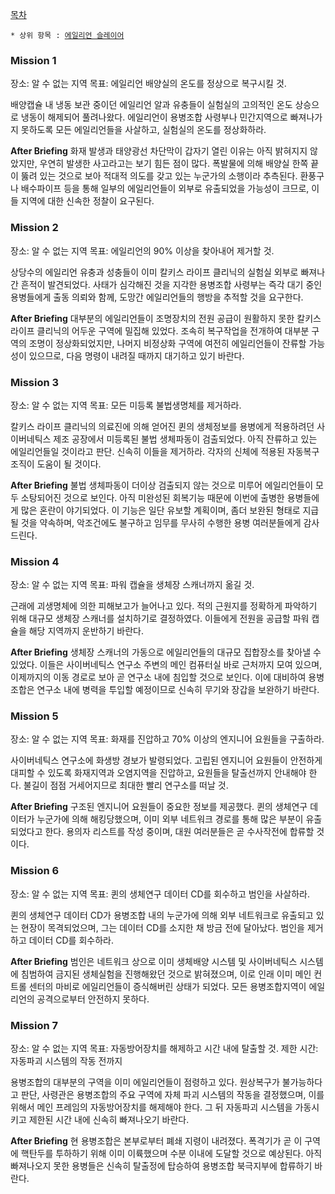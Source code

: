 [[목차]]
 * 상위 항목 : [[에일리언 슬레이어]]

=== Mission 1 ===
장소: 알 수 없는 지역
목표: 에일리언 배양실의 온도를 정상으로 복구시킬 것.

배양캡슐 내 냉동 보관 중이던 에일리언 알과 유충들이 실험실의 고의적인 온도 상승으로 냉동이 해제되어 풀려나왔다. 에일리언이 용병조합 사령부나 민간지역으로 빠져나가지 못하도록 모든 에일리언들을 사살하고, 실험실의 온도를 정상화하라.

'''After Briefing'''
화재 발생과 태양광선 차단막이 갑자기 열린 이유는 아직 밝혀지지 않았지만, 우연히 발생한 사고라고는 보기 힘든 점이 많다. 폭발물에 의해 배양실 한쪽 끝이 뚫려 있는 것으로 보아 적대적 의도를 갖고 있는 누군가의 소행이라 추측된다. 환풍구나 배수파이프 등을 통해 일부의 에일리언들이 외부로 유출되었을 가능성이 크므로, 이들 지역에 대한 신속한 정찰이 요구된다.

=== Mission 2 ===
장소: 알 수 없는 지역
목표: 에일리언의 90% 이상을 찾아내어 제거할 것.

상당수의 에일리언 유충과 성충들이 이미 칼키스 라이프 클리닉의 실험실 외부로 빠져나간 흔적이 발견되었다. 사태가 심각해진 것을 지각한 용병조합 사령부는 즉각 대기 중인 용병들에게 출동 의뢰와 함께, 도망간 에일리언들의 행방을 추적할 것을 요구한다.

'''After Briefing'''
대부분의 에일리언들이 조명장치의 전원 공급이 원활하지 못한 칼키스 라이프 클리닉의 어두운 구역에 밀집해 있었다. 조속히 복구작업을 전개하여 대부분 구역의 조명이 정상화되었지만, 나머지 비정상화 구역에 여전히 에일리언들이 잔류할 가능성이 있으므로, 다음 명령이 내려질 때까지 대기하고 있기 바란다.

=== Mission 3 ===
장소: 알 수 없는 지역
목표: 모든 미등록 불법생명체를 제거하라.

칼키스 라이프 클리닉의 의료진에 의해 얻어진 퀸의 생체정보를 용병에게 적용하려던 사이버네틱스 제조 공장에서 미등록된 불법 생체파동이 검출되었다. 아직 잔류하고 있는 에일리언들일 것이라고 판단. 신속히 이들을 제거하라. 각자의 신체에 적용된 자동복구조직이 도움이 될 것이다.

'''After Briefing'''
불법 생체파동이 더이상 검출되지 않는 것으로 미루어 에일리언들이 모두 소탕되어진 것으로 보인다. 아직 미완성된 회복기능 때문에 이번에 출병한 용병들에게 많은 혼란이 야기되었다. 이 기능은 일단 유보할 계획이며, 좀더 보완된 형태로 지급될 것을 약속하며, 악조건에도 불구하고 임무를 무사히 수행한 용병 여러분들에게 감사드린다.

=== Mission 4 ===
장소: 알 수 없는 지역
목표: 파워 캡슐을 생체장 스캐너까지 옮길 것.

근래에 괴생명체에 의한 피해보고가 늘어나고 있다. 적의 근원지를 정확하게 파악하기 위해 대규모 생체장 스캐너를 설치하기로 결정하였다. 이들에게 전원을 공급할 파워 캡슐을 해당 지역까지 운반하기 바란다.

'''After Briefing'''
생체장 스캐너의 가동으로 에일리언들의 대규모 집합장소를 찾아낼 수 있었다. 이들은 사이버네틱스 연구소 주변의 메인 컴퓨터실 바로 근처까지 모여 있으며, 이제까지의 이동 경로로 보아 곧 연구소 내에 침입할 것으로 보인다. 이에 대비하여 용병조합은 연구소 내에 병력을 투입할 예정이므로 신속히 무기와 장갑을 보완하기 바란다.

=== Mission 5 ===
장소: 알 수 없는 지역
목표: 화재를 진압하고 70% 이상의 엔지니어 요원들을 구출하라.

사이버네틱스 연구소에 화생방 경보가 발령되었다. 고립된 엔지니어 요원들이 안전하게 대피할 수 있도록 화재지역과 오염지역을 진압하고, 요원들을 탈출선까지 안내해야 한다. 불길이 점점 거세어지므로 최대한 빨리 연구소를 떠날 것.

'''After Briefing'''
구조된 엔지니어 요원들이 중요한 정보를 제공했다. 퀸의 생체연구 데이터가 누군가에 의해 해킹당했으며, 이미 외부 네트워크 경로를 통해 많은 부분이 유출되었다고 한다. 용의자 리스트를 작성 중이며, 대원 여러분들은 곧 수사작전에 합류할 것이다.

=== Mission 6 ===
장소: 알 수 없는 지역
목표: 퀸의 생체연구 데이터 CD를 회수하고 범인을 사살하라.

퀸의 생체연구 데이터 CD가 용병조합 내의 누군가에 의해 외부 네트워크로 유출되고 있는 현장이 목격되었으며, 그는 데이터 CD를 소지한 채 방금 전에 달아났다. 범인을 제거하고 데이터 CD를 회수하라.

'''After Briefing'''
범인은 네트워크 상으로 이미 생체배양 시스템 및 사이버네틱스 시스템에 침범하여 금지된 생체실험을 진행해왔던 것으로 밝혀졌으며, 이로 인래 이미 메인 컨트롤 센터의 마비로 에일리언들이 증식해버린 상태가 되었다. 모든 용병조합지역이 에일리언의 공격으로부터 안전하지 못하다.

=== Mission 7 ===
장소: 알 수 없는 지역
목표: 자동방어장치를 해제하고 시간 내에 탈출할 것.
제한 시간: 자동파괴 시스템의 작동 전까지

용병조합의 대부분의 구역을 이미 에일리언들이 점령하고 있다. 원상복구가 불가능하다고 판단, 사령관은 용병조합의 주요 구역에 자체 파괴 시스템의 작동을 결정했으며, 이를 위해서 메인 프레임의 자동방어장치를 해제해야 한다. 그 뒤 자동파괴 시스템을 가동시키고 제한된 시간 내에 신속히 빠져나오기 바란다.

'''After Briefing'''
현 용병조합은 본부로부터 폐쇄 지령이 내려졌다. 폭격기가 곧 이 구역에 핵탄두를 투하하기 위해 이미 이륙했으며 수분 이내에 도달할 것으로 예상된다. 아직 빠져나오지 못한 용병들은 신속히 탈출정에 탑승하여 용병조합 북극지부에 합류하기 바란다.
